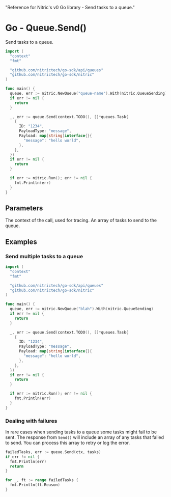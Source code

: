   "Reference for Nitric's v0 Go library - Send tasks to a queue."

# Go - Queue.Send()

Send tasks to a queue.

```go
import (
  "context"
  "fmt"

  "github.com/nitrictech/go-sdk/api/queues"
  "github.com/nitrictech/go-sdk/nitric"
)

func main() {
  queue, err := nitric.NewQueue("queue-name").With(nitric.QueueSending)
  if err != nil {
    return
  }

  _, err := queue.Send(context.TODO(), []*queues.Task{
    {
      ID: "1234",
      PayloadType: "message",
      Payload: map[string]interface{}{
        "message": "hello world",
      },
    },
  })
  if err != nil {
    return
  }

  if err := nitric.Run(); err != nil {
    fmt.Println(err)
  }
}
```

## Parameters

<Properties>
  <Property name="ctx" required type="context">
    The context of the call, used for tracing.
  </Property>
  <Property name="tasks" required type="[]*Task">
    An array of tasks to send to the queue.
  </Property>
</Properties>

## Examples

### Send multiple tasks to a queue

```go
import (
  "context"
  "fmt"

  "github.com/nitrictech/go-sdk/api/queues"
  "github.com/nitrictech/go-sdk/nitric"
)

func main() {
  queue, err := nitric.NewQueue("blah").With(nitric.QueueSending)
  if err != nil {
    return
  }

  _, err := queue.Send(context.TODO(), []*queues.Task{
    {
      ID: "1234",
      PayloadType: "message",
      Payload: map[string]interface{}{
        "message": "hello world",
      },
    },
  })
  if err != nil {
    return
  }

  if err := nitric.Run(); err != nil {
    fmt.Println(err)
  }
}
```

### Dealing with failures

In rare cases when sending tasks to a queue some tasks might fail to be sent. The response from `Send()` will include an array of any tasks that failed to send. You can process this array to retry or log the error.

```go
failedTasks, err := queue.Send(ctx, tasks)
if err != nil {
  fmt.Println(err)
  return
}

for _, ft := range failedTasks {
  fmt.Println(ft.Reason)
}
```
